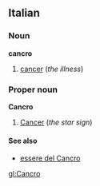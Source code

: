 ==Italian==
===Noun===
'''cancro'''

#[[cancer]] (''the illness'')

===Proper noun===
'''Cancro'''

#[[Cancer]] (''the star sign'')

====See also====
*[[essere del Cancro]]

[[gl:Cancro]]